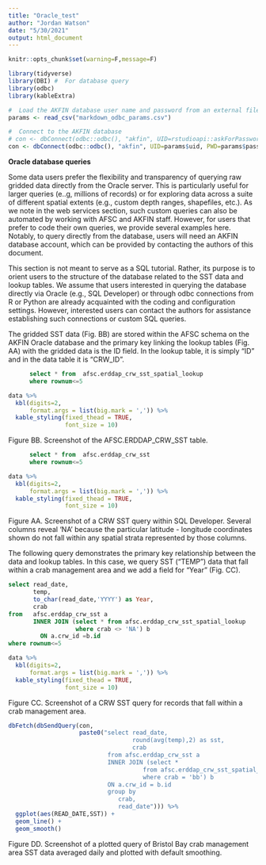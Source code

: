 ```yaml
---
title: "Oracle_test"
author: "Jordan Watson"
date: "5/30/2021"
output: html_document
---
```


```r
knitr::opts_chunk$set(warning=F,message=F)
```

```r
library(tidyverse)
library(DBI) #  For database query
library(odbc)
library(kableExtra)

#  Load the AKFIN database user name and password from an external file.
params <- read_csv("markdown_odbc_params.csv")

#  Connect to the AKFIN database
# con <- dbConnect(odbc::odbc(), "akfin", UID=rstudioapi::askForPassword("Enter AKFIN Username"), PWD= rstudioapi::askForPassword("Enter AFSC Password"))
con <- dbConnect(odbc::odbc(), "akfin", UID=params$uid, PWD=params$pass)
```

**Oracle database queries**

Some data users prefer the flexibility and transparency of querying raw gridded data directly from the Oracle server. This is particularly useful for larger queries (e..g, millions of records) or for exploring data across a suite of different spatial extents (e.g., custom depth ranges, shapefiles, etc.). As we note in the web services section, such custom queries can also be automated by working with AFSC and AKFIN staff. However, for users that prefer to code their own queries, we provide several examples here. Notably, to query directly from the database, users will need an AKFIN database account, which can be provided by contacting the authors of this document.  

This section is not meant to serve as a SQL tutorial. Rather, its purpose is to orient users to the structure of the database related to the SST data and lookup tables. We assume that users interested in querying the database directly via Oracle (e.g., SQL Developer) or through odbc connections from R or Python are already acquainted with the coding and configuration settings. However, interested users can contact the authors for assistance establishing such connections or custom SQL queries.  

The gridded SST data (Fig. BB) are stored within the AFSC schema on the AKFIN Oracle database and the primary key linking the lookup tables (Fig. AA) with the gridded data is the ID field. In the lookup table, it is simply “ID” and in the data table it is “CRW_ID”. 


```sql
      select * from  afsc.erddap_crw_sst_spatial_lookup 
      where rownum<=5
```

```r
data %>% 
  kbl(digits=2,
      format.args = list(big.mark = ',')) %>%
  kable_styling(fixed_thead = TRUE,
                font_size = 10)
```
Figure BB. Screenshot of the AFSC.ERDDAP_CRW_SST table.

```sql
      select * from  afsc.erddap_crw_sst 
      where rownum<=5
```

```r
data %>% 
  kbl(digits=2,
      format.args = list(big.mark = ',')) %>%
  kable_styling(fixed_thead = TRUE,
                font_size = 10)
```
Figure AA. Screenshot of a CRW SST query within SQL Developer. Several columns reveal ‘NA’ because the particular latitude - longitude coordinates shown do not fall within any spatial strata represented by those columns.    

The following query demonstrates the primary key relationship between the data and lookup tables. In this case, we query SST (“TEMP”) data that fall within a crab management area and we add a field for “Year” (Fig. CC).

```sql
select read_date,
       temp,
       to_char(read_date,'YYYY') as Year,
       crab
from   afsc.erddap_crw_sst a
       INNER JOIN (select * from afsc.erddap_crw_sst_spatial_lookup
                   where crab <> 'NA') b
         ON a.crw_id =b.id
where rownum<=5
```


```r
data %>%
  kbl(digits=2,
      format.args = list(big.mark = ',')) %>%
  kable_styling(fixed_thead = TRUE,
                font_size = 10)
```
Figure CC. Screenshot of a CRW SST query for records that fall within a crab management area. 

```r
dbFetch(dbSendQuery(con,
                    paste0("select read_date,
                                   round(avg(temp),2) as sst,
                                   crab
                            from afsc.erddap_crw_sst a
                            INNER JOIN (select * 
                                      from afsc.erddap_crw_sst_spatial_lookup
                                      where crab = 'bb') b
                            ON a.crw_id = b.id 
                            group by 
                               crab,
                               read_date"))) %>% 
  ggplot(aes(READ_DATE,SST)) + 
  geom_line() + 
  geom_smooth()
```

Figure DD. Screenshot of a plotted query of Bristol Bay crab management area SST data averaged daily and plotted with default smoothing.
